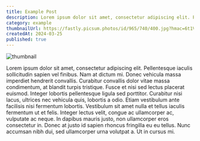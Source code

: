 ```yaml
---
title: Example Post
description: Lorem ipsum dolor sit amet, consectetur adipiscing elit. Pellentesque iaculis sollicitudin sapien vel finibus. Nam at dictum mi. Donec vehicula massa imperdiet hendrerit convallis. Curabitur convallis dolor vitae massa condimentum, at blandit turpis tristique. Fusce et nisi sed lectus placerat euismod. Integer lobortis pellentesque ligula sed porttitor. Curabitur nisi lacus, ultrices nec vehicula quis, lobortis a odio. Etiam vestibulum ante facilisis nisi fermentum lobortis. Vestibulum sit amet nulla et tellus iaculis fermentum ut et felis. Integer lectus velit, congue ac ullamcorper ac, vulputate ac neque. In dapibus mauris justo, non ullamcorper eros consectetur in. Donec at justo id sapien rhoncus fringilla eu eu tellus. Nunc accumsan nibh dui, sed ullamcorper urna volutpat a. Ut in cursus mi.
category: example
thumbnailUrl: https://fastly.picsum.photos/id/965/740/400.jpg?hmac=6t1VK_HuhfTn6pS5UQ5mbneevf5HrYd6cQeVKcm-K4I
createdAt: 2024-03-25
published: true
---
```


![thumbnail](https://fastly.picsum.photos/id/965/740/400.jpg?hmac=6t1VK_HuhfTn6pS5UQ5mbneevf5HrYd6cQeVKcm-K4I)

Lorem ipsum dolor sit amet, consectetur adipiscing elit. Pellentesque iaculis sollicitudin sapien vel finibus. Nam at dictum mi. Donec vehicula massa imperdiet hendrerit convallis. Curabitur convallis dolor vitae massa condimentum, at blandit turpis tristique. Fusce et nisi sed lectus placerat euismod. Integer lobortis pellentesque ligula sed porttitor. Curabitur nisi lacus, ultrices nec vehicula quis, lobortis a odio. Etiam vestibulum ante facilisis nisi fermentum lobortis. Vestibulum sit amet nulla et tellus iaculis fermentum ut et felis. Integer lectus velit, congue ac ullamcorper ac, vulputate ac neque. In dapibus mauris justo, non ullamcorper eros consectetur in. Donec at justo id sapien rhoncus fringilla eu eu tellus. Nunc accumsan nibh dui, sed ullamcorper urna volutpat a. Ut in cursus mi.
